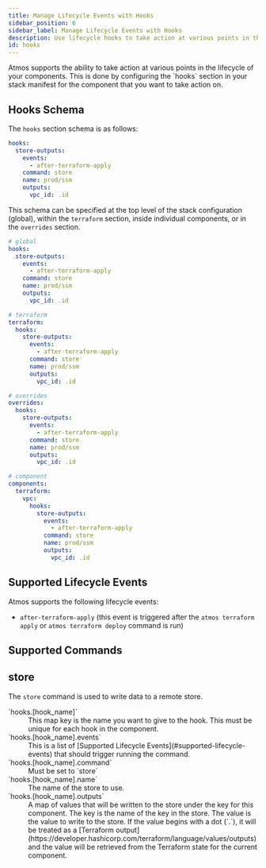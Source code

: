 ```yaml
---
title: Manage Lifecycle Events with Hooks
sidebar_position: 6
sidebar_label: Manage Lifecycle Events with Hooks
description: Use lifecycle hooks to take action at various points in the lifecycle of your components.
id: hooks
---
```


<Intro>
Atmos supports the ability to take action at various points in the lifecycle of your components. This is done by
configuring the `hooks` section in your stack manifest for the component that you want to take action on.
</Intro>


## Hooks Schema

The `hooks` section schema is as follows:

```yaml
hooks:
  store-outputs:
    events:
      - after-terraform-apply
    command: store
    name: prod/ssm
    outputs:
      vpc_id: .id
```

This schema can be specified at the top level of the stack configuration (global), within the `terraform` section, inside individual components, or in the `overrides` section.

```yaml
# global
hooks:
  store-outputs:
    events:
      - after-terraform-apply
    command: store
    name: prod/ssm
    outputs:
      vpc_id: .id

# terraform
terraform:
  hooks:
    store-outputs:
      events:
        - after-terraform-apply
      command: store
      name: prod/ssm
      outputs:
        vpc_id: .id

# overrides
overrides:
  hooks:
    store-outputs:
      events:
        - after-terraform-apply
      command: store
      name: prod/ssm
      outputs:
        vpc_id: .id

# component
components:
  terraform:
    vpc:
      hooks:
        store-outputs:
          events:
            - after-terraform-apply
          command: store
          name: prod/ssm
          outputs:
            vpc_id: .id
```

## Supported Lifecycle Events

Atmos supports the following lifecycle events:

- `after-terraform-apply` (this event is triggered after the `atmos terraform apply` or `atmos terraform deploy` command is run)

## Supported Commands

## store

The `store` command is used to write data to a remote store.

<dl>
  <dt>`hooks.[hook_name]`</dt>
  <dd>This map key is the name you want to give to the hook. This must be unique for each hook in the component.</dd>

  <dt>`hooks.[hook_name].events`</dt>
  <dd>
  This is a list of [Supported Lifecycle Events](#supported-lifecycle-events) that should trigger running the command.
  </dd>

  <dt>`hooks.[hook_name].command`</dt>
  <dd>Must be set to `store`</dd>

  <dt>`hooks.[hook_name].name`</dt>
  <dd>The name of the store to use.</dd>

<dt>`hooks.[hook_name].outputs`</dt>
  <dd>
  A map of values that will be written to the store under the key for this component. The key is the name of the key in
  the store. The value is the value to write to the store. If the value begins with a dot (`.`), it will be treated as a
  [Terraform output](https://developer.hashicorp.com/terraform/language/values/outputs) and the value will be retrieved
  from the Terraform state for the current component.
  </dd>
</dl>
